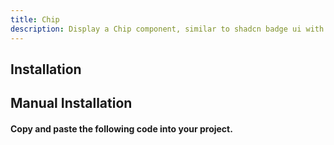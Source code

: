```yaml
---
title: Chip
description: Display a Chip component, similar to shadcn badge ui with more interactive features.
---
```

 
<ComponentPreview
  name="chip-demo"
/>

## Installation
<ComponentInstallation name="chip" />

## Manual Installation
#### Copy and paste the following code into your project.

<ComponentSource name="chip" filePath="@/components/ui/chip.tsx"/>